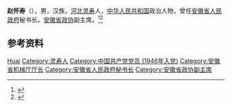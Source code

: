 '''赵怀寿'''（{{bd|1928年|11月|2015年|4月20日}}），男，汉族，[[河北|河北]][[灵寿|灵寿]]人，[[中华人民共和国|中华人民共和国]]政治人物，曾任[[安徽省人民政府|安徽省人民政府]]秘书长，[[安徽省政协|安徽省政协]]副主席。<ref>{{Cite book|title=中华人民共和国职官志|author=何虎生, 李耀东, 向常福主编|publisher=中国社会出版社|year=2003|isbn=9787800883934|location=北京|pages=}}</ref><ref>{{Cite web|title=赵怀寿同志逝世|url=http://epaper.anhuinews.com/html/ahrb/20150424/article_3303386.shtml|accessdate=2020-08-23|work=安徽日报}}</ref>

== 参考资料 ==
{{reflist}}

{{中国人物小作品}}

{{Authority control}}
{{DEFAULTSORT:Zhao赵}}
[[Category:赵姓|Huai]]
[[Category:灵寿人|Category:灵寿人]]
[[Category:中国共产党党员_(1946年入党)|Category:中国共产党党员 (1946年入党)]]
[[Category:安徽省机械厅厅长|Category:安徽省机械厅厅长]]
[[Category:安徽省人民政府秘书长|Category:安徽省人民政府秘书长]]
[[Category:安徽省政协副主席|Category:安徽省政协副主席]]